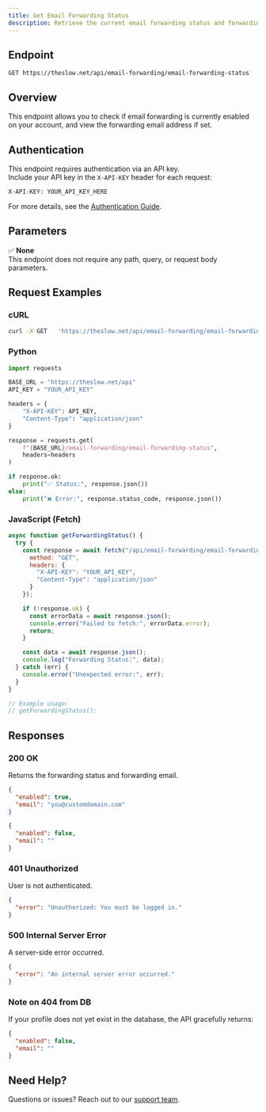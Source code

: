 ```yaml
---
title: Get Email Forwarding Status
description: Retrieve the current email forwarding status and forwarding address of the authenticated user.
---
```


## Endpoint

```
GET https://theslow.net/api/email-forwarding/email-forwarding-status
```

## Overview

This endpoint allows you to check if email forwarding is currently enabled on your account, and view the forwarding email address if set.

## Authentication

This endpoint requires authentication via an API key.  
Include your API key in the `X-API-KEY` header for each request:

```
X-API-KEY: YOUR_API_KEY_HERE
```

For more details, see the [Authentication Guide](../../authentication).

## Parameters

✅ **None**  
This endpoint does not require any path, query, or request body parameters.

## Request Examples

### cURL

```bash
curl -X GET   'https://theslow.net/api/email-forwarding/email-forwarding-status'   -H 'X-API-KEY: YOUR_API_KEY'   -H 'Content-Type: application/json'
```

### Python

```python
import requests

BASE_URL = "https://theslow.net/api"
API_KEY = "YOUR_API_KEY"

headers = {
    "X-API-KEY": API_KEY,
    "Content-Type": "application/json"
}

response = requests.get(
    f"{BASE_URL}/email-forwarding/email-forwarding-status",
    headers=headers
)

if response.ok:
    print("✅ Status:", response.json())
else:
    print("❌ Error:", response.status_code, response.json())
```

### JavaScript (Fetch)

```js
async function getForwardingStatus() {
  try {
    const response = await fetch("/api/email-forwarding/email-forwarding-status", {
      method: "GET",
      headers: {
        "X-API-KEY": "YOUR_API_KEY",
        "Content-Type": "application/json"
      }
    });

    if (!response.ok) {
      const errorData = await response.json();
      console.error("Failed to fetch:", errorData.error);
      return;
    }

    const data = await response.json();
    console.log("Forwarding Status:", data);
  } catch (err) {
    console.error("Unexpected error:", err);
  }
}

// Example usage:
// getForwardingStatus();
```

## Responses

### 200 OK

Returns the forwarding status and forwarding email.

```json
{
  "enabled": true,
  "email": "you@customdomain.com"
}
```

```json
{
  "enabled": false,
  "email": ""
}
```

### 401 Unauthorized

User is not authenticated.

```json
{
  "error": "Unauthorized: You must be logged in."
}
```

### 500 Internal Server Error

A server-side error occurred.

```json
{
  "error": "An internal server error occurred."
}
```

### Note on 404 from DB

If your profile does not yet exist in the database, the API gracefully returns:

```json
{
  "enabled": false,
  "email": ""
}
```

## Need Help?

Questions or issues? Reach out to our [support team](https://theslow.net/dashboard#support).
